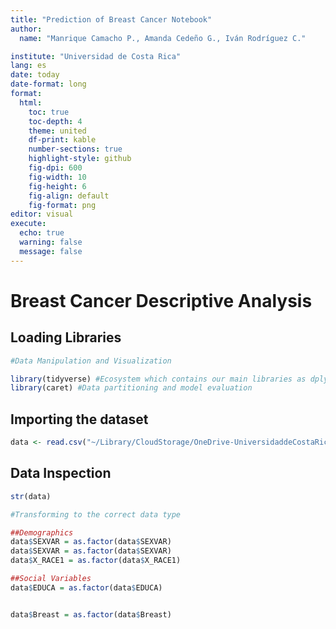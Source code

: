 ```yaml
---
title: "Prediction of Breast Cancer Notebook"
author: 
  name: "Manrique Camacho P., Amanda Cedeño G., Iván Rodríguez C."

institute: "Universidad de Costa Rica"
lang: es  
date: today
date-format: long
format: 
  html:
    toc: true
    toc-depth: 4
    theme: united
    df-print: kable
    number-sections: true
    highlight-style: github
    fig-dpi: 600
    fig-width: 10
    fig-height: 6
    fig-align: default
    fig-format: png
editor: visual
execute: 
  echo: true
  warning: false
  message: false
---
```


# Breast Cancer Descriptive Analysis

## Loading Libraries

```r
#Data Manipulation and Visualization

library(tidyverse) #Ecosystem which contains our main libraries as dplyr and ggplot2
library(caret) #Data partitioning and model evaluation
```

## Importing the dataset

```r
data <- read.csv("~/Library/CloudStorage/OneDrive-UniversidaddeCostaRica/GitHub/Predicción_Cancer/data/processed/data.csv", row.names=1)
```

## Data Inspection

```r
str(data)
```

```r
#Transforming to the correct data type 

##Demographics
data$SEXVAR = as.factor(data$SEXVAR)
data$SEXVAR = as.factor(data$SEXVAR)
data$X_RACE1 = as.factor(data$X_RACE1)

##Social Variables 
data$EDUCA = as.factor(data$EDUCA)


data$Breast = as.factor(data$Breast)

```
